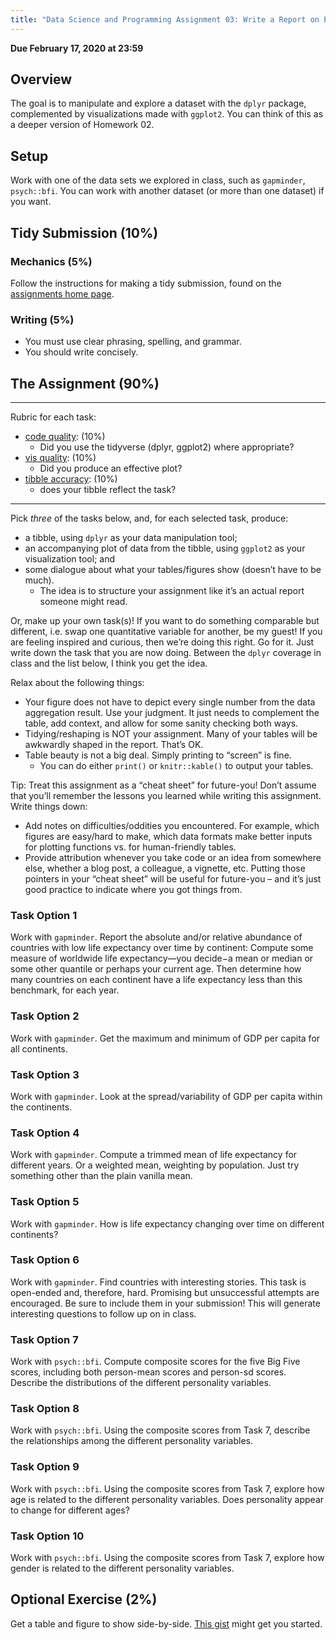 ```yaml
---
title: "Data Science and Programming Assignment 03: Write a Report on Exploring a Dataset"
---
```


__Due February 17, 2020 at 23:59__


## Overview

The goal is to manipulate and explore a dataset with the `dplyr` package, 
complemented by visualizations made with `ggplot2`. You can think of this as a 
deeper version of Homework 02.

## Setup

Work with one of the data sets we explored in class, such as `gapminder`, 
`psych::bfi`. You can work with another dataset (or more than one dataset) if 
you want.

## Tidy Submission (10%)

### Mechanics (5%)

Follow the instructions for making a tidy submission, found on the 
[assignments home page](/evaluation/assignments).

### Writing (5%)

- You must use clear phrasing, spelling, and grammar.
- You should write concisely. 

## The Assignment (90%)

---

Rubric for each task:

- [code quality](https://github.com/UBC-MDS/public/blob/master/rubric/rubric_quality.md): (10%)
	- Did you use the tidyverse (dplyr, ggplot2) where appropriate?
- [vis quality](https://github.com/UBC-MDS/public/blob/master/rubric/rubric_viz.md): (10%)
	- Did you produce an effective plot?
- [tibble accuracy](https://github.com/UBC-MDS/public/blob/master/rubric/rubric_accuracy.md): (10%)
	- does your tibble reflect the task?

---

Pick _*three*_ of the tasks below, and, for each selected task, produce: 

- a tibble, using `dplyr` as your data manipulation tool;
- an accompanying plot of data from the tibble, using `ggplot2` as your visualization tool; and
- some dialogue about what your tables/figures show (doesn't have to be much).
  - The idea is to structure your assignment like it's an actual report someone
    might read.

Or, make up your own task(s)! If you want to do something comparable but different, 
i.e. swap one quantitative variable for another, be my guest! If you are feeling 
inspired and curious, then we're doing this right. Go for it. Just write down the 
task that you are now doing. Between the `dplyr` coverage in class and the list 
below, I think you get the idea.

Relax about the following things:

- Your figure does not have to depict every single number from the data 
  aggregation result. Use your judgment. It just needs to complement the table, 
  add context, and allow for some sanity checking both ways.
- Tidying/reshaping is NOT your assignment. Many of your tables will be 
  awkwardly shaped in the report. That's OK.
- Table beauty is not a big deal. Simply printing to "screen" is fine.
  - You can do either `print()` or `knitr::kable()` to output your tables.

Tip: Treat this assignment as a "cheat sheet" for future-you! Don't assume that 
you'll remember the lessons you learned while writing this assignment. Write 
things down:

- Add notes on difficulties/oddities you encountered. For example, which figures 
  are easy/hard to make, which data formats make better inputs for plotting 
  functions vs. for human-friendly tables.
- Provide attribution whenever you take code or an idea from somewhere else, 
  whether a blog post, a colleague, a vignette, etc. Putting those pointers in 
  your "cheat sheet" will be useful for future-you -- and it's just good 
  practice to indicate where you got things from.


### Task Option 1

Work with `gapminder`. Report the absolute and/or relative abundance of countries 
with low life expectancy over time by continent: Compute some measure of 
worldwide life expectancy—you decide−a mean or median or some other quantile or 
perhaps your current age. Then determine how many countries on each continent 
have a life expectancy less than this benchmark, for each year.

### Task Option 2

Work with `gapminder`. Get the maximum and minimum of GDP per capita for all 
continents.

### Task Option 3

Work with `gapminder`. Look at the spread/variability of GDP per capita within 
the continents.

### Task Option 4

Work with `gapminder`. Compute a trimmed mean of life expectancy for different 
years. Or a weighted mean, weighting by population. Just try something other 
than the plain vanilla mean.

### Task Option 5

Work with `gapminder`. How is life expectancy changing over time on different 
continents?

### Task Option 6

Work with `gapminder`. Find countries with interesting stories. This task is 
open-ended and, therefore, hard. Promising but unsuccessful attempts are 
encouraged. Be sure to include them in your submission! This will generate 
interesting questions to follow up on in class.

### Task Option 7

Work with `psych::bfi`. Compute composite scores for the five Big Five scores, 
including both person-mean scores and person-sd scores. Describe the 
distributions of the different personality variables.

### Task Option 8

Work with `psych::bfi`. Using the composite scores from Task 7, describe the 
relationships among the different personality variables.

### Task Option 9

Work with `psych::bfi`. Using the composite scores from Task 7, explore how age
is related to the different personality variables. Does personality appear to 
change for different ages?

### Task Option 10

Work with `psych::bfi`. Using the composite scores from Task 7, explore how gender
is related to the different personality variables.


## Optional Exercise (2%)

Get a table and figure to show side-by-side. 
[This gist](https://gist.github.com/jennybc/e9e9aba6ba18c72cec26) might get you 
started.
